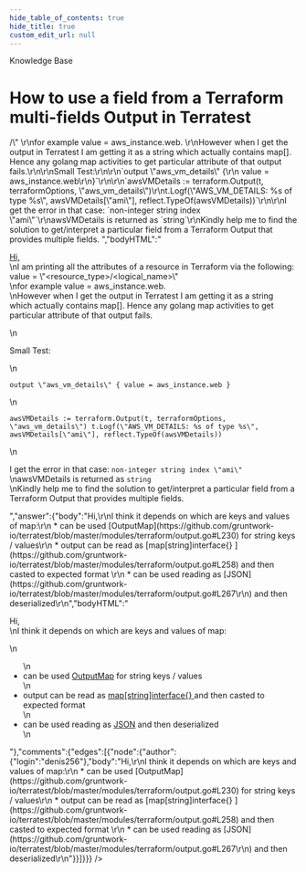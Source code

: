 ```yaml
---
hide_table_of_contents: true
hide_title: true
custom_edit_url: null
---
```



<CenterLayout>
<span class="title">Knowledge Base</span>
<h1>How to use a field from a Terraform multi-fields Output in Terratest</h1>
<GitHub json={{"id":"D_kwDOF8slf84AO3RW","number":217,"author":{"login":"arimaverick"},"title":"How to use a field from a Terraform multi-fields Output in Terratest","body":"[Hi,](https://github.com/gruntwork-io/terratest)\r\nI am printing all the attributes of a resource in Terraform via the following: value = \"<resource_type>/<logical_name>\" \r\nfor example value = aws_instance.web. \r\nHowever when I get the output in Terratest I am getting it as a string which actually contains map[]. Hence any golang map activities to get particular attribute of that output fails.\r\n\r\nSmall Test:\r\n\r\n`output \"aws_vm_details\" {\r\n    value = aws_instance.web\r\n}`\r\n\r\n`awsVMDetails := terraform.Output(t, terraformOptions, \"aws_vm_details\")\r\nt.Logf(\"AWS_VM_DETAILS: %s of type %s\", awsVMDetails[\"ami\"], reflect.TypeOf(awsVMDetails))`\r\n\r\nI get the error in that case: `non-integer string index \"ami\"`\r\nawsVMDetails is returned as `string`\r\nKindly help me to find the solution to get/interpret a particular field from a Terraform Output that provides multiple fields. ","bodyHTML":"<p dir=\"auto\"><a href=\"https://github.com/gruntwork-io/terratest\">Hi,</a><br>\nI am printing all the attributes of a resource in Terraform via the following: value = \"&lt;resource_type&gt;/&lt;logical_name&gt;\"<br>\nfor example value = aws_instance.web.<br>\nHowever when I get the output in Terratest I am getting it as a string which actually contains map[]. Hence any golang map activities to get particular attribute of that output fails.</p>\n<p dir=\"auto\">Small Test:</p>\n<p dir=\"auto\"><code class=\"notranslate\">output \"aws_vm_details\" { value = aws_instance.web }</code></p>\n<p dir=\"auto\"><code class=\"notranslate\">awsVMDetails := terraform.Output(t, terraformOptions, \"aws_vm_details\") t.Logf(\"AWS_VM_DETAILS: %s of type %s\", awsVMDetails[\"ami\"], reflect.TypeOf(awsVMDetails))</code></p>\n<p dir=\"auto\">I get the error in that case: <code class=\"notranslate\">non-integer string index \"ami\"</code><br>\nawsVMDetails is returned as <code class=\"notranslate\">string</code><br>\nKindly help me to find the solution to get/interpret a particular field from a Terraform Output that provides multiple fields.</p>","answer":{"body":"Hi,\r\nI think it depends on which are keys and values of map:\r\n * can be used [OutputMap](https://github.com/gruntwork-io/terratest/blob/master/modules/terraform/output.go#L230) for string keys / values\r\n * output can be read as [map[string]interface{} ](https://github.com/gruntwork-io/terratest/blob/master/modules/terraform/output.go#L258) and then casted to expected format \r\n * can be used reading as [JSON](https://github.com/gruntwork-io/terratest/blob/master/modules/terraform/output.go#L267\r\n) and then deserialized\r\n","bodyHTML":"<p dir=\"auto\">Hi,<br>\nI think it depends on which are keys and values of map:</p>\n<ul dir=\"auto\">\n<li>can be used <a href=\"https://github.com/gruntwork-io/terratest/blob/master/modules/terraform/output.go#L230\">OutputMap</a> for string keys / values</li>\n<li>output can be read as <a href=\"https://github.com/gruntwork-io/terratest/blob/master/modules/terraform/output.go#L258\">map[string]interface{} </a> and then casted to expected format</li>\n<li>can be used reading as <a href=\"https://github.com/gruntwork-io/terratest/blob/master/modules/terraform/output.go#L267\">JSON</a> and then deserialized</li>\n</ul>"},"comments":{"edges":[{"node":{"author":{"login":"denis256"},"body":"Hi,\r\nI think it depends on which are keys and values of map:\r\n * can be used [OutputMap](https://github.com/gruntwork-io/terratest/blob/master/modules/terraform/output.go#L230) for string keys / values\r\n * output can be read as [map[string]interface{} ](https://github.com/gruntwork-io/terratest/blob/master/modules/terraform/output.go#L258) and then casted to expected format \r\n * can be used reading as [JSON](https://github.com/gruntwork-io/terratest/blob/master/modules/terraform/output.go#L267\r\n) and then deserialized\r\n"}}]}}} />

</CenterLayout>
  

<!-- ##DOCS-SOURCER-START
{
  "sourcePlugin": "github-discussions",
  "hash": "68275edab1fdd24c19f7e668225715a7"
}
##DOCS-SOURCER-END -->
